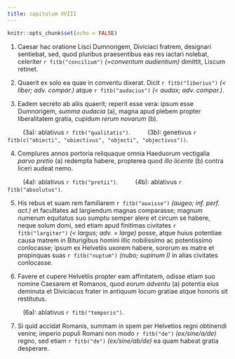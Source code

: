 ```yaml
---
title: capitulum XVIII
---
```


```r
knitr::opts_chunk$set(echo = FALSE)
```


(1) Caesar hac oratione Lisci Dumnorigem, Diviciaci fratrem, designari sentiebat, sed, quod pluribus praesentibus eas res iactari nolebat, celeriter `r fitb("concilium")` _(=conventum audientium)_ dimittit, Liscum retinet. 

(2) Quaerit ex solo ea quae in conventu dixerat. Dicit `r fitb("liberius")` _(< liber; adv. compar.)_ atque `r fitb("audacius")` _(< audax; adv. compar.)_. 

(3) Eadem secreto ab aliis quaerit; reperit esse vera: ipsum esse Dumnorigem, _summa audacia_ (a), magna apud plebem propter liberalitatem gratia, cupidum _rerum novarum_ (b). 

&nbsp;&nbsp;&nbsp;&nbsp;&nbsp;&nbsp;&nbsp;&nbsp; (3a): ablativus `r fitb("qualitatis")`.
&nbsp;&nbsp;&nbsp;&nbsp;&nbsp;&nbsp;&nbsp;&nbsp; (3b): genetivus `r fitb(c("obiecti", "obiectivus", "objecti", "objectivus"))`.

(4) Complures annos portoria reliquaque omnia Haeduorum vectigalia _parvo pretio_ (a) redempta habere, propterea quod _illo licente_ (b) contra liceri audeat nemo. 

&nbsp;&nbsp;&nbsp;&nbsp;&nbsp;&nbsp;&nbsp;&nbsp; (4a): ablativus `r fitb("pretii")`.
&nbsp;&nbsp;&nbsp;&nbsp;&nbsp;&nbsp;&nbsp;&nbsp; (4b): ablativus `r fitb("absolutus")`.

(5) His rebus et suam rem familiarem `r fitb("auxisse")` _(augeo; inf. perf. act.)_ et facultates ad largiendum magnas comparasse; magnum numerum equitatus suo sumptu semper alere et circum se habere, neque solum domi, sed etiam apud finitimas civitates `r fitb("largiter")` _(< largus; adv. = large)_ posse, atque huius potentiae causa matrem in Biturigibus homini illic nobilissimo ac potentissimo conlocasse; ipsum ex Helvetiis uxorem habere, sororum ex matre et propinquas suas `r fitb("nuptum")` _(nubo; supinum I)_ in alias civitates conlocasse.

(6) Favere et cupere Helvetiis propter eam affinitatem, odisse etiam suo nomine Caesarem et Romanos, quod _eorum adventu_ (a) potentia eius deminuta et Diviciacus frater in antiquum locum gratiae atque honoris sit restitutus. 

&nbsp;&nbsp;&nbsp;&nbsp;&nbsp;&nbsp;&nbsp;&nbsp; (6a): ablativus `r fitb("temporis")`.

(7) Si quid accidat Romanis, summam in spem per Helvetios regni obtinendi venire; imperio populi Romani non modo `r fitb("de")` _(ex/sine/a/de)_ regno, sed etiam `r fitb("de")` _(ex/sine/ab/de)_ ea quam habeat gratia desperare. 
